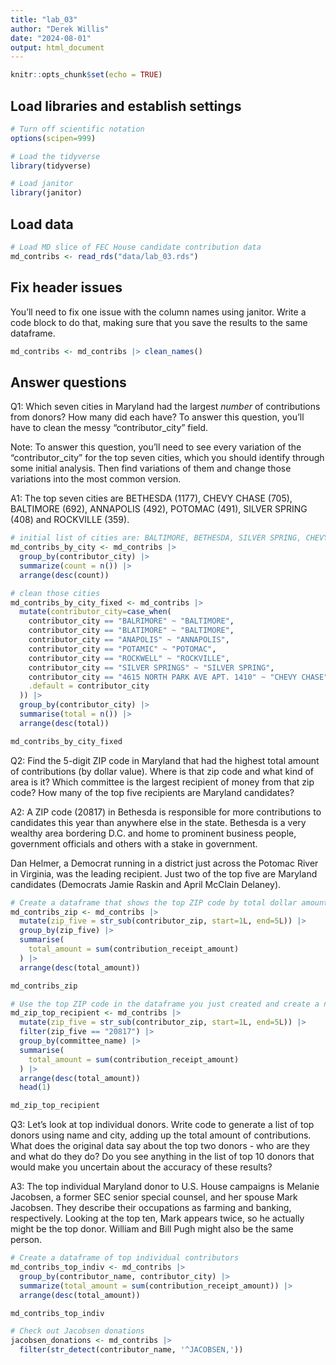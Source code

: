 ```yaml
---
title: "lab_03"
author: "Derek Willis"
date: "2024-08-01"
output: html_document
---
```


```r
knitr::opts_chunk$set(echo = TRUE)
```

## Load libraries and establish settings

```r
# Turn off scientific notation
options(scipen=999)

# Load the tidyverse
library(tidyverse)

# Load janitor
library(janitor)
```

## Load data

```r
# Load MD slice of FEC House candidate contribution data
md_contribs <- read_rds("data/lab_03.rds")
```

## Fix header issues

You'll need to fix one issue with the column names using janitor. Write a code block to do that, making sure that you save the results to the same dataframe.

```r
md_contribs <- md_contribs |> clean_names()
```

## Answer questions

Q1: Which seven cities in Maryland had the largest *number* of contributions from donors? How many did each have? To answer this question, you'll have to clean the messy "contributor_city" field.

Note: To answer this question, you'll need to see every variation of the "contributor_city" for the top seven cities, which you should identify through some initial analysis. Then find variations of them and change those variations into the most common version.

A1: The top seven cities are BETHESDA (1177), CHEVY CHASE (705), BALTIMORE (692), ANNAPOLIS (492), POTOMAC (491), SILVER SPRING (408) and ROCKVILLE (359).

```r
# initial list of cities are: BALTIMORE, BETHESDA, SILVER SPRING, CHEVY CHASE, POTOMAC, ROCKVILLE, ANNAPOLIS
md_contribs_by_city <- md_contribs |>
  group_by(contributor_city) |> 
  summarize(count = n()) |> 
  arrange(desc(count))

# clean those cities
md_contribs_by_city_fixed <- md_contribs |> 
  mutate(contributor_city=case_when(
    contributor_city == "BALRIMORE" ~ "BALTIMORE",
    contributor_city == "BLATIMORE" ~ "BALTIMORE",
    contributor_city == "ANAPOLIS" ~ "ANNAPOLIS",
    contributor_city == "POTAMIC" ~ "POTOMAC",
    contributor_city == "ROCKWELL" ~ "ROCKVILLE",
    contributor_city == "SILVER SPRINGS" ~ "SILVER SPRING",
    contributor_city == "4615 NORTH PARK AVE APT. 1410" ~ "CHEVY CHASE",
    .default = contributor_city
  )) |>
  group_by(contributor_city) |>
  summarise(total = n()) |>
  arrange(desc(total))

md_contribs_by_city_fixed

```

Q2: Find the 5-digit ZIP code in Maryland that had the highest total amount of contributions (by dollar value). Where is that zip code and what kind of area is it? Which committee is the largest recipient of money from that zip code? How many of the top five recipients are Maryland candidates?

A2: A ZIP code (20817) in Bethesda is responsible for more contributions to candidates this year than anywhere else in the state. Bethesda is a very wealthy area bordering D.C. and home to prominent business people, government officials and others with a stake in government.

Dan Helmer, a Democrat running in a district just across the Potomac River in Virginia, was the leading recipient. Just two of the top five are Maryland candidates (Democrats Jamie Raskin and April McClain Delaney).

```r
# Create a dataframe that shows the top ZIP code by total dollar amount
md_contribs_zip <- md_contribs |>
  mutate(zip_five = str_sub(contributor_zip, start=1L, end=5L)) |>
  group_by(zip_five) |>
  summarise(
    total_amount = sum(contribution_receipt_amount)
  ) |>
  arrange(desc(total_amount))

md_contribs_zip

# Use the top ZIP code in the dataframe you just created and create a new dataframe that shows the committee that got the most money from that ZIP code.
md_zip_top_recipient <- md_contribs |>
  mutate(zip_five = str_sub(contributor_zip, start=1L, end=5L)) |>
  filter(zip_five == "20817") |>
  group_by(committee_name) |>
  summarise(
    total_amount = sum(contribution_receipt_amount)
  ) |>
  arrange(desc(total_amount))
  head(1)

md_zip_top_recipient

```

Q3: Let's look at top individual donors. Write code to generate a list of top donors using name and city, adding up the total amount of contributions. What does the original data say about the top two donors - who are they and what do they do? Do you see anything in the list of top 10 donors that would make you uncertain about the accuracy of these results?

A3: The top individual Maryland donor to U.S. House campaigns is Melanie Jacobsen, a former SEC senior special counsel, and her spouse Mark Jacobsen. They describe their occupations as farming and banking, respectively. Looking at the top ten, Mark appears twice, so he actually might be the top donor. William and Bill Pugh might also be the same person.

```r

# Create a dataframe of top individual contributors
md_contribs_top_indiv <- md_contribs |>
  group_by(contributor_name, contributor_city) |> 
  summarize(total_amount = sum(contribution_receipt_amount)) |> 
  arrange(desc(total_amount))

md_contribs_top_indiv

# Check out Jacobsen donations
jacobsen_donations <- md_contribs |>
  filter(str_detect(contributor_name, '^JACOBSEN,'))
```

